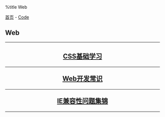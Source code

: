 %title Web

[[../../index|首页]] - [[../index|Code]]
==Web==
----
<center>
<h2>
[[css_basic|CSS基础学习]]
----
[[web_tips|Web开发常识]]
----
[[ie_compatibility|IE兼容性问题集锦]]
</h2>
</center>
----
